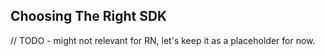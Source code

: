 ## Choosing The Right SDK

// TODO - might not relevant for RN, let's keep it as a placeholder for now.


